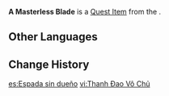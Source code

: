 {{Item Infobox
|id           = 100857
|image        = Item Blade.png
|type         = Quest Items
|description  = A familiar old blade, stabbed into the battlefield in a skewed fashion.
|source1      = Obtained during [[Dreams of Sword Art]]
}}
'''A Masterless Blade''' is a [[Quest Item]] from the {{Quest|Dreams of Sword Art}}.

==Other Languages==
{{Other Languages
|en      = A Masterless Blade
|zhs     = 一把无主的刀
|zhs_rm  = Yībǎwúzhǔ De Dāo
|zht     = 一把無主的刀
|zht_rm  = Yībǎwúzhǔ De Dāo
|ja      = 主なき一本の刀
|ja_rm   = Omonaki Ippon no Katana
|ko      = 주인 없는 검
|es      = Espada sin dueño
|fr      = Lame sans maître
|ru      = Ничейный клинок
|th      = A Masterless Blade
|vi      = Thanh Đao Vô Chủ
|de      = Klinge ohne Meister
|id      = Pedang Tak Bertuan
|pt      = Espada Sem Mestre
|tr      = Sahipsiz Bir Kılıç
|it      = Una spada senza padrone
}}

==Change History==
{{Change History|2.0}}

[[es:Espada sin dueño]]
[[vi:Thanh Đao Vô Chủ]]